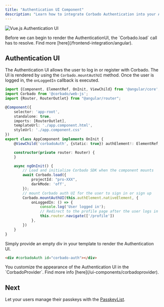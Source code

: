 ```yaml
---
title: "Authentication UI Component"
description: "Learn how to integrate Corbado Authentication into your Angular application."
---
```


![Vue.js Authentication UI](/images/frontend-integration/ui-components/corbado-auth/corbadoauth-component-dark.webp)

<Warning>
    Before we can begin to render the AuthenticationUI, the `Corbado.load` call has to resolve.
    Find more [here](/frontend-integration/angular).
</Warning>

## Authentication UI

The Authentication UI allows the user to log in or register with Corbado.
The UI is rendered by using the `Corbado.mountAuthUI` method.
Once the user is logged in, the `onLoggedIn` callback is executed.

```ts app.component.ts
import {Component, ElementRef, OnInit, ViewChild} from '@angular/core';
import Corbado from '@corbado/web-js';
import {Router, RouterOutlet} from "@angular/router";

@Component({
    selector: 'app-root',
    standalone: true,
    imports: [RouterOutlet],
    templateUrl: './app.component.html',
    styleUrl: './app.component.css'
})
export class AppComponent implements OnInit {
    @ViewChild('corbadoAuth', {static: true}) authElement!: ElementRef;

    constructor(private router: Router) {
    }

    async ngOnInit() {
        // Load and initialize Corbado SDK when the component mounts
        await Corbado.load({
            projectId: "pro-XXX",
            darkMode: 'off',
        });
        // mount Corbado auth UI for the user to sign in or sign up
        Corbado.mountAuthUI(this.authElement.nativeElement, {
            onLoggedIn: () => {
                console.log('User logged in');
                // Redirect to the profile page after the user logs in
                this.router.navigate(['/profile'])
            },
        })
    }
}
```

Simply provide an empty div in your template to render the Authentication UI.

```html app.component.html
<div #corbadoAuth id="corbado-auth"></div>
```

<Note>
    You customize the appearance of the Authentication UI in the `CorbadoProvider`.
    Find more info [here](/ui-components/corbadoprovider).
</Note>

## Next

Let your users manage their passkeys with the [PasskeyList](/frontend-integration/angular/passkeylist).